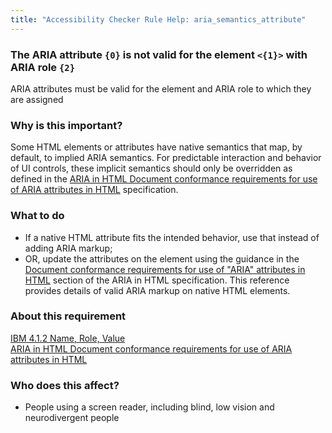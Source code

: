 ```yaml
---
title: "Accessibility Checker Rule Help: aria_semantics_attribute"
---
```


<div className="toolHelp">
<Row>
<Column colLg={16} colMd={8} colSm={4} className="toolHead">

### The ARIA attribute `{0}` is not valid for the element `<{1}>` with ARIA role `{2}`

<div id="locLevel"></div>

ARIA attributes must be valid for the element and ARIA role to which they are assigned

</Column>
</Row>
<Row>
<Column colLg={11} colMd={5} colSm={4} className="toolMain">

### Why is this important?

Some HTML elements or attributes have native semantics that map, by default, to implied ARIA semantics. For predictable interaction and behavior of UI controls, these implicit semantics should only be overridden as defined in the [ARIA in HTML Document conformance requirements for use of ARIA attributes in HTML](https://www.w3.org/TR/html-aria/#docconformance) specification.

<div id="locSnippet"></div>

### What to do

* If a native HTML attribute fits the intended behavior, use that instead of adding ARIA markup;
* OR, update the attributes on the element using the guidance in the [Document conformance requirements for use of "ARIA" attributes in HTML](https://www.w3.org/TR/html-aria/#docconformance) section of 
the ARIA in HTML specification. 
This reference provides details of valid ARIA markup on native HTML elements.

</Column>
<Column colLg={5} colMd={3} colSm={4} className="toolLeft">

### About this requirement

[IBM 4.1.2 Name, Role, Value](https://www.ibm.com/able/requirements/requirements/#4_1_2)    
[ARIA in HTML Document conformance requirements for use of ARIA attributes in HTML](https://www.w3.org/TR/html-aria/#docconformance)

### Who does this affect?

* People using a screen reader, including blind, low vision and neurodivergent people

</Column>
</Row>
</div>


